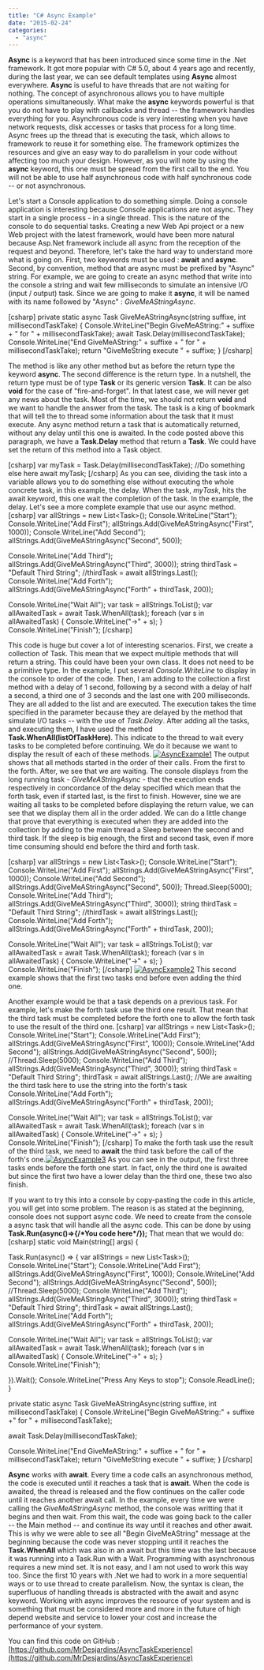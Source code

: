 ```yaml
---
title: "C# Async Example"
date: "2015-02-24"
categories: 
  - "async"
---
```


**Async** is a keyword that has been introduced since some time in the .Net framework. It got more popular with C# 5.0, about 4 years ago and recently, during the last year, we can see default templates using **Async** almost everywhere. **Async** is useful to have threads that are not waiting for nothing. The concept of asynchronous allows you to have multiple operations simultaneously. What make the **async** keywords powerful is that you do not have to play with callbacks and thread -- the framework handles everything for you. Asynchronous code is very interesting when you have network requests, disk accesses or tasks that process for a long time. Async frees up the thread that is executing the task, which allows to framework to reuse it for something else. The framework optimizes the resources and give an easy way to do parallelism in your code without affecting too much your design. However, as you will note by using the **async** keyword, this one must be spread from the first call to the end. You will not be able to use half asynchronous code with half synchronous code -- or not asynchronous.

Let's start a Console application to do something simple. Doing a console application is interesting because Console applications are not async. They start in a single process - in a single thread. This is the nature of the console to do sequential tasks. Creating a new Web Api project or a new Web project with the latest framework, would have been more natural because Asp.Net framework include all async from the reception of the request and beyond. Therefore, let's take the hard way to understand more what is going on. First, two keywords must be used : **await** and **async**. Second, by convention, method that are async must be prefixed by "Async" string. For example, we are going to create an async method that write into the console a string and wait few milliseconds to simulate an intensive I/O (input / output) task. Since we are going to make it **async**, it will be named with its name followed by "Async" : _GiveMeAStringAsync_.

\[csharp\] private static async Task<string> GiveMeAStringAsync(string suffixe, int millisecondTaskTake) { Console.WriteLine("Begin GiveMeAString:" + suffixe + " for " + millisecondTaskTake); await Task.Delay(millisecondTaskTake); Console.WriteLine("End GiveMeAString:" + suffixe + " for " + millisecondTaskTake); return "GiveMeString execute " + suffixe; } \[/csharp\]

The method is like any other method but as before the return type the keyword **async**. The second difference is the return type. In a nutshell, the return type must be of type **Task** or its generic version **Task**. It can be also **void** for the case of "fire-and-forget". In that latest case, we will never get any news about the task. Most of the time, we should not return **void** and we want to handle the answer from the task. The task is a king of bookmark that will tell the to thread some information about the task that it must execute. Any async method return a task that is automatically returned, without any delay until this one is awaited. In the code posted above this paragraph, we have a **Task.Delay** method that return a **Task**. We could have set the return of this method into a Task object.

\[csharp\] var myTask = Task.Delay(millisecondTaskTake); //Do something else here await myTask; \[/csharp\] As you can see, dividing the task into a variable allows you to do something else without executing the whole concrete task, in this example, the delay. When the task, _myTask_, hits the await keyword, this one wait the completion of the task. In the example, the delay. Let's see a more complete example that use our async method. \[csharp\] var allStrings = new List<Task<string>>(); Console.WriteLine("Start"); Console.WriteLine("Add First"); allStrings.Add(GiveMeAStringAsync("First", 1000)); Console.WriteLine("Add Second"); allStrings.Add(GiveMeAStringAsync("Second", 500));

Console.WriteLine("Add Third"); allStrings.Add(GiveMeAStringAsync("Third", 3000)); string thirdTask = "Default Third String"; //thirdTask = await allStrings.Last(); Console.WriteLine("Add Forth"); allStrings.Add(GiveMeAStringAsync("Forth" + thirdTask, 200));

Console.WriteLine("Wait All"); var task = allStrings.ToList(); var allAwaitedTask = await Task.WhenAll(task); foreach (var s in allAwaitedTask) { Console.WriteLine("->" + s); } Console.WriteLine("Finish"); \[/csharp\]

This code is huge but cover a lot of interesting scenarios. First, we create a collection of Task. This mean that we expect multiple methods that will return a string. This could have been your own class. It does not need to be a primitive type. In the example, I put several _Console.WriteLine_ to display in the console to order of the code. Then, I am adding to the collection a first method with a delay of 1 second, following by a second with a delay of half a second, a third one of 3 seconds and the last one with 200 milliseconds. They are all added to the list and are executed. The execution takes the time specified in the parameter because they are delayed by the method that simulate I/O tasks -- with the use of _Task.Delay_. After adding all the tasks, and executing them, I have used the method **Task.WhenAll(listOfTaskHere)**. This indicate to the thread to wait every tasks to be completed before continuing. We do it because we want to display the result of each of these methods. [![AsyncExample1](http://patrickdesjardins.com/blog/wp-content/uploads/2014/11/AsyncExample1-400x228.png)](http://patrickdesjardins.com/blog/c-async-example/asyncexample1) The output shows that all methods started in the order of their calls. From the first to the forth. After, we see that we are waiting. The console displays from the long running task - _GiveMeAStringAsync_ \- that the execution ends respectively in concordance of the delay specified which mean that the forth task, even if started last, is the first to finish. However, sine we are waiting all tasks to be completed before displaying the return value, we can see that we display them all in the order added. We can do a little change that prove that everything is executed when they are added into the collection by adding to the main thread a Sleep between the second and third task. If the sleep is big enough, the first and second task, even if more time consuming should end before the third and forth task.

\[csharp\] var allStrings = new List<Task<string>>(); Console.WriteLine("Start"); Console.WriteLine("Add First"); allStrings.Add(GiveMeAStringAsync("First", 1000)); Console.WriteLine("Add Second"); allStrings.Add(GiveMeAStringAsync("Second", 500)); Thread.Sleep(5000); Console.WriteLine("Add Third"); allStrings.Add(GiveMeAStringAsync("Third", 3000)); string thirdTask = "Default Third String"; //thirdTask = await allStrings.Last(); Console.WriteLine("Add Forth"); allStrings.Add(GiveMeAStringAsync("Forth" + thirdTask, 200));

Console.WriteLine("Wait All"); var task = allStrings.ToList(); var allAwaitedTask = await Task.WhenAll(task); foreach (var s in allAwaitedTask) { Console.WriteLine("->" + s); } Console.WriteLine("Finish"); \[/csharp\] [![AsyncExample2](http://patrickdesjardins.com/blog/wp-content/uploads/2014/11/AsyncExample2-400x228.png)](http://patrickdesjardins.com/blog/c-async-example/asyncexample2) This second example shows that the first two tasks end before even adding the third one.

Another example would be that a task depends on a previous task. For example, let's make the forth task use the third one result. That mean that the third task must be completed before the forth one to allow the forth task to use the result of the third one. \[csharp\] var allStrings = new List<Task<string>>(); Console.WriteLine("Start"); Console.WriteLine("Add First"); allStrings.Add(GiveMeAStringAsync("First", 1000)); Console.WriteLine("Add Second"); allStrings.Add(GiveMeAStringAsync("Second", 500)); //Thread.Sleep(5000); Console.WriteLine("Add Third"); allStrings.Add(GiveMeAStringAsync("Third", 3000)); string thirdTask = "Default Third String"; thirdTask = await allStrings.Last(); //We are awaiting the third task here to use the string into the forth's task Console.WriteLine("Add Forth"); allStrings.Add(GiveMeAStringAsync("Forth" + thirdTask, 200));

Console.WriteLine("Wait All"); var task = allStrings.ToList(); var allAwaitedTask = await Task.WhenAll(task); foreach (var s in allAwaitedTask) { Console.WriteLine("->" + s); } Console.WriteLine("Finish"); \[/csharp\] To make the forth task use the result of the third task, we need to **await** the third task before the call of the forth's one.[![AsyncExample3](http://patrickdesjardins.com/blog/wp-content/uploads/2014/11/AsyncExample3-400x206.png)](http://patrickdesjardins.com/blog/c-async-example/asyncexample3) As you can see in the output, the first three tasks ends before the forth one start. In fact, only the third one is awaited but since the first two have a lower delay than the third one, these two also finish.

If you want to try this into a console by copy-pasting the code in this article, you will get into some problem. The reason is as stated at the beginning, console does not support async code. We need to create from the console a async task that will handle all the async code. This can be done by using **Task.Run(async()=>{/\*You code here\*/});** That mean that we would do: \[csharp\] static void Main(string\[\] args) {

Task.Run(async() => { var allStrings = new List<Task<string>>(); Console.WriteLine("Start"); Console.WriteLine("Add First"); allStrings.Add(GiveMeAStringAsync("First", 1000)); Console.WriteLine("Add Second"); allStrings.Add(GiveMeAStringAsync("Second", 500)); //Thread.Sleep(5000); Console.WriteLine("Add Third"); allStrings.Add(GiveMeAStringAsync("Third", 3000)); string thirdTask = "Default Third String"; thirdTask = await allStrings.Last(); Console.WriteLine("Add Forth"); allStrings.Add(GiveMeAStringAsync("Forth" + thirdTask, 200));

Console.WriteLine("Wait All"); var task = allStrings.ToList(); var allAwaitedTask = await Task.WhenAll(task); foreach (var s in allAwaitedTask) { Console.WriteLine("->" + s); } Console.WriteLine("Finish");

}).Wait(); Console.WriteLine("Press Any Keys to stop"); Console.ReadLine(); }

private static async Task<string> GiveMeAStringAsync(string suffixe, int millisecondTaskTake) { Console.WriteLine("Begin GiveMeAString:" + suffixe +" for " + millisecondTaskTake);

await Task.Delay(millisecondTaskTake);

Console.WriteLine("End GiveMeAString:" + suffixe + " for " + millisecondTaskTake); return "GiveMeString execute " + suffixe; } \[/csharp\]

**Async** works with **await**. Every time a code calls an asynchronous method, the code is executed until it reaches a task that is **await**. When the code is awaited, the thread is released and the flow continues on the caller code until it reaches another await call. In the example, every time we were calling the _GiveMeAStringAsync_ method, the console was writting that it begins and then wait. From this wait, the code was going back to the caller -- the Main method -- and continue its way until it reaches and other await. This is why we were able to see all "Begin GiveMeAString" message at the beginning because the code was never stopping until it reaches the **Task.WhenAll** which was also in an await but this time was the last because it was running into a Task.Run with a Wait. Programming with asynchronous requires a new mind set. It is not easy, and I am not used to work this way too. Since the first 10 years with .Net we had to work in a more sequential ways or to use thread to create parallelism. Now, the syntax is clean, the superfluous of handling threads is abstracted with the await and async keyword. Working with async improves the resource of your system and is something that must be considered more and more in the future of high depend website and service to lower your cost and increase the performance of your system.

You can find this code on GitHub : [https://github.com/MrDesjardins/AsyncTaskExperience](https://github.com/MrDesjardins/AsyncTaskExperience)
